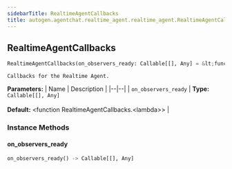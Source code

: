 ```yaml
---
sidebarTitle: RealtimeAgentCallbacks
title: autogen.agentchat.realtime_agent.realtime_agent.RealtimeAgentCallbacks
---
```

<h2 id="autogen.agentchat.realtime_agent.realtime_agent.RealtimeAgentCallbacks" class="doc doc-heading">
    <code class="doc-symbol doc-symbol-heading doc-symbol-class"></code>
    <span class="doc doc-object-name doc-class-name">RealtimeAgentCallbacks</span>
</h2>

```python
RealtimeAgentCallbacks(on_observers_ready: Callable[[], Any] = &lt;function RealtimeAgentCallbacks.&lt;lambda>>)
```

    Callbacks for the Realtime Agent.

<b>Parameters:</b>
| Name | Description |
|--|--|
| `on_observers_ready` | **Type:** `Callable[[], Any]`<br/><br/>**Default:** &lt;function RealtimeAgentCallbacks.&lt;lambda>> |

### Instance Methods

<code class="doc-symbol doc-symbol-heading doc-symbol-method"></code>
#### on_observers_ready

```python
on_observers_ready() -> Callable[[], Any]
```

    

<br />